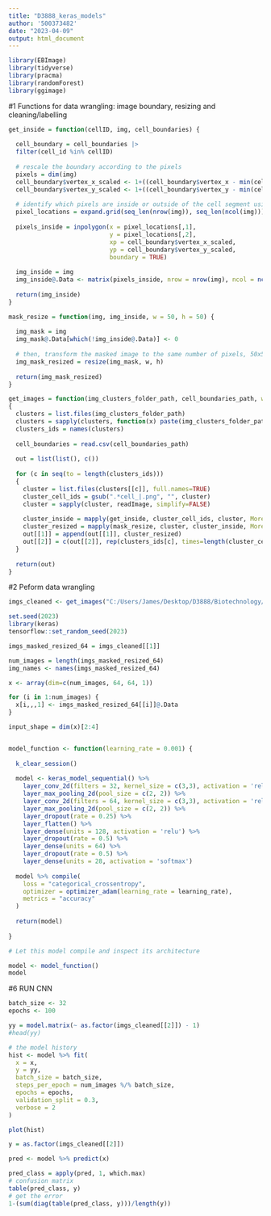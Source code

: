```yaml
---
title: "D3888_keras_models"
author: '500373482'
date: "2023-04-09"
output: html_document
---
```


```r
library(EBImage)
library(tidyverse)
library(pracma)
library(randomForest)
library(ggimage)
```

#1 Functions for data wrangling: image boundary, resizing and cleaning/labelling
```r
get_inside = function(cellID, img, cell_boundaries) {
  
  cell_boundary = cell_boundaries |>
  filter(cell_id %in% cellID)
  
  # rescale the boundary according to the pixels
  pixels = dim(img)
  cell_boundary$vertex_x_scaled <- 1+((cell_boundary$vertex_x - min(cell_boundary$vertex_x))/0.2125)
  cell_boundary$vertex_y_scaled <- 1+((cell_boundary$vertex_y - min(cell_boundary$vertex_y))/0.2125)
  
  # identify which pixels are inside or outside of the cell segment using inpolygon
  pixel_locations = expand.grid(seq_len(nrow(img)), seq_len(ncol(img)))
  
  pixels_inside = inpolygon(x = pixel_locations[,1],
                            y = pixel_locations[,2],
                            xp = cell_boundary$vertex_x_scaled,
                            yp = cell_boundary$vertex_y_scaled,
                            boundary = TRUE)
  
  img_inside = img
  img_inside@.Data <- matrix(pixels_inside, nrow = nrow(img), ncol = ncol(img))
  
  return(img_inside)
}

mask_resize = function(img, img_inside, w = 50, h = 50) {
  
  img_mask = img
  img_mask@.Data[which(!img_inside@.Data)] <- 0
  
  # then, transform the masked image to the same number of pixels, 50x50
  img_mask_resized = resize(img_mask, w, h)
  
  return(img_mask_resized)
}

get_images = function(img_clusters_folder_path, cell_boundaries_path, w=50, h=50)
{
  clusters = list.files(img_clusters_folder_path)
  clusters = sapply(clusters, function(x) paste(img_clusters_folder_path, x, sep=''))
  clusters_ids = names(clusters)
  
  cell_boundaries = read.csv(cell_boundaries_path)
  
  out = list(list(), c())
  
  for (c in seq(to = length(clusters_ids)))
  {
    cluster = list.files(clusters[[c]], full.names=TRUE)
    cluster_cell_ids = gsub(".*cell_|.png", "", cluster)
    cluster = sapply(cluster, readImage, simplify=FALSE)
    
    cluster_inside = mapply(get_inside, cluster_cell_ids, cluster, MoreArgs = list(cell_boundaries = cell_boundaries), SIMPLIFY = FALSE)
    cluster_resized = mapply(mask_resize, cluster, cluster_inside, MoreArgs = list(w=w, h=h), SIMPLIFY = FALSE)
    out[[1]] = append(out[[1]], cluster_resized)
    out[[2]] = c(out[[2]], rep(clusters_ids[c], times=length(cluster_cell_ids)))
  }
  
  return(out)
}
```

#2 Peform data wrangling
```r
imgs_cleaned <- get_images("C:/Users/James/Desktop/D3888/Biotechnology/data_processed/cell_images/", "C:/Users/James/Desktop/D3888/Biotechnology_small/data_processed/cell_boundaries.csv.gz", 64, 64)
```

```r
set.seed(2023)
library(keras)
tensorflow::set_random_seed(2023)

imgs_masked_resized_64 = imgs_cleaned[[1]]

num_images = length(imgs_masked_resized_64)
img_names <- names(imgs_masked_resized_64)

x <- array(dim=c(num_images, 64, 64, 1))

for (i in 1:num_images) {
  x[i,,,1] <- imgs_masked_resized_64[[i]]@.Data
}

input_shape = dim(x)[2:4]


model_function <- function(learning_rate = 0.001) {
  
  k_clear_session()
  
  model <- keras_model_sequential() %>%
    layer_conv_2d(filters = 32, kernel_size = c(3,3), activation = 'relu', input_shape = input_shape) %>% 
    layer_max_pooling_2d(pool_size = c(2, 2)) %>% 
    layer_conv_2d(filters = 64, kernel_size = c(3,3), activation = 'relu') %>% 
    layer_max_pooling_2d(pool_size = c(2, 2)) %>% 
    layer_dropout(rate = 0.25) %>% 
    layer_flatten() %>% 
    layer_dense(units = 128, activation = 'relu') %>% 
    layer_dropout(rate = 0.5) %>% 
    layer_dense(units = 64) %>% 
    layer_dropout(rate = 0.5) %>% 
    layer_dense(units = 28, activation = 'softmax')
  
  model %>% compile(
    loss = "categorical_crossentropy",
    optimizer = optimizer_adam(learning_rate = learning_rate),
    metrics = "accuracy"
  )
  
  return(model)
  
}

# Let this model compile and inspect its architecture

model <- model_function()
model
```
#6 RUN CNN
```r
batch_size <- 32
epochs <- 100

yy = model.matrix(~ as.factor(imgs_cleaned[[2]]) - 1)
#head(yy)

# the model history
hist <- model %>% fit(
  x = x,
  y = yy,
  batch_size = batch_size,
  steps_per_epoch = num_images %/% batch_size,
  epochs = epochs, 
  validation_split = 0.3,
  verbose = 2
)

plot(hist)
```

```r
y = as.factor(imgs_cleaned[[2]])

pred <- model %>% predict(x)

pred_class = apply(pred, 1, which.max)
# confusion matrix
table(pred_class, y)
# get the error
1-(sum(diag(table(pred_class, y)))/length(y))
```

